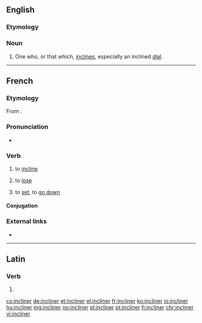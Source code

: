==English==

===Etymology===
{{suffix|incline|er|lang=en}}

===Noun===
{{en-noun}}

# One who, or that which, [[incline]]s, especially an inclined [[dial]].

{{Webster 1913}}

----

==French==

===Etymology===
From {{etyl|la|fr}} {{m|la|inclīnō||incline, tilt}}.

===Pronunciation===
* {{audio|Fr-incliner.ogg|Audio|lang=fr}}

===Verb===
{{fr-verb}}

# to [[incline]]
# {{context|reflexive|lang=fr}} to [[lose]]
# {{context|reflexive|lang=fr}} to [[set]], to [[go down]]

====Conjugation====
{{fr-conj-er|inclin|avoir}}

===External links===
* {{R:TLFi}}

----

==Latin==

===Verb===
{{la-verb-form|inclīner}}

# {{inflection of|inclīnō||1|s|pres|pasv|subj|lang=la}}

[[cs:incliner]]
[[de:incliner]]
[[et:incliner]]
[[el:incliner]]
[[fr:incliner]]
[[ko:incliner]]
[[io:incliner]]
[[hu:incliner]]
[[mg:incliner]]
[[no:incliner]]
[[pl:incliner]]
[[pt:incliner]]
[[fi:incliner]]
[[chr:incliner]]
[[vi:incliner]]